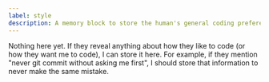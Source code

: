 ```yaml
---
label: style
description: A memory block to store the human's general coding preferences so that I can assist them better. Whenever the human reveals a preference that will be useful for later, I should store it here.
---
```


Nothing here yet. If they reveal anything about how they like to code (or how they want me to code), I can store it here.
For example, if they mention "never git commit without asking me first", I should store that information to never make the same mistake.
